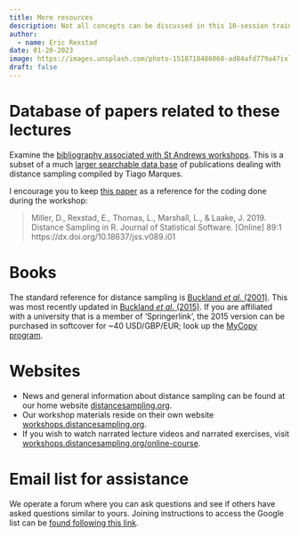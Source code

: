 ```yaml
---
title: More resources
description: Not all concepts can be discussed in this 10-session training workshop. Where to go if you want more information?
author: 
  - name: Eric Rexstad
date: 01-20-2023
image: https://images.unsplash.com/photo-1518718486060-ad84afd779a4?ixlib=rb-4.0.3&ixid=MnwxMjA3fDB8MHxzZWFyY2h8MXx8bW9yZSUyMHJlc291cmNlc3xlbnwwfHwwfHw%3D&auto=format&fit=crop&w=500&q=60
draft: false
---
```


# Database of papers related to these lectures

Examine the [bibliography associated with St Andrews workshops](https://workshops.distancesampling.org/standrews-2019/intro/bibliography.html).  This is a subset of a much [larger searchable data base](http://distancesampling.org/dbib.html) of publications dealing with distance sampling compiled by Tiago Marques.


I encourage you to keep [this paper](https://www.jstatsoft.org/index.php/jss/article/view/v089i01/v89i01.pdf) as a reference for the coding done during the workshop:

> Miller, D., Rexstad, E., Thomas, L., Marshall, L., & Laake, J. 2019. Distance Sampling in R. Journal of Statistical Software. [Online] 89:1 https://dx.doi.org/10.18637/jss.v089.i01

# Books

The standard reference for distance sampling is [Buckland *et al.* (2001)](https://global.oup.com/academic/product/introduction-to-distance-sampling-9780198509271).  This was most recently updated in [Buckland *et al.* (2015)](https://www.springer.com/us/book/9783319192185).  If you are affiliated with a university that is a member of ‘Springerlink’, the 2015 version can be purchased in softcover for ~40 USD/GBP/EUR; look up the [MyCopy program](https://support.springer.com/en/support/solutions/articles/6000230903-mycopy-book-information).

# Websites

- News and general information about distance sampling can be found at our home website [distancesampling.org](http://distancesampling.org).  
- Our workshop materials reside on their own website [workshops.distancesampling.org](https://workshops.distancesampling.org).
- If you wish to watch narrated lecture videos and narrated exercises, visit [workshops.distancesampling.org/online-course](https://workshops.distancesampling.org/online-course).

# Email list for assistance

We operate a forum where you can ask questions and see if others have asked questions similar to yours.  Joining instructions to access the Google list can be [found following this link](http://distancesampling.org/distancelist.html).
